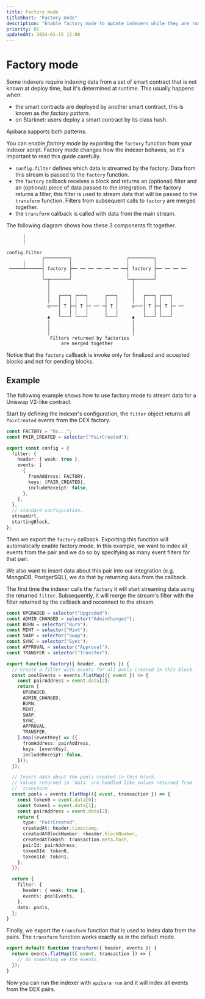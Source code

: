 ```yaml
---
title: Factory mode
titleShort: "Factory mode"
description: "Enable factory mode to update indexers while they are running."
priority: 85
updatedAt: 2024-01-15 12:00
---
```


# Factory mode

Some indexers require indexing data from a set of smart contract that is not known at deploy time, but it's determined at runtime.
This usually happens when:

- the smart contracts are deployed by another smart contract, this is known as _the factory pattern_.
- on Starknet: users deploy a smart contract by its class hash.

Apibara supports both patterns.

You can enable _factory mode_ by exporting the `factory` function from your indexer script. Factory mode changes how the indexer behaves, so it's important to read this guide carefully.

- `config.filter` defines which data is streamed by the factory. Data from this stream is passed to the `factory` function.
- the `factory` callback receives a block and returns an (optional) filter and an (optional) piece of data passed to the integration. If the factory returns a filter, this filter is used to stream data that will be passed to the `transform` function. Filters from subsequent calls to `factory` are merged together.
- the `transform` callback is called with data from the main stream.

The following diagram shows how these 3 components fit together.

```tx
      │
      │

config.filter
             ┌─────────┐                    ┌─────────┐
      │      │         │                    │         │
 ─────┴──────┤ factory ├── ── ── ── ── ── ──┤ factory ├── ── ── ──
             │         │                    │         │
             └─┬───────┘                    └─┬───────┘
               │                              │
               │                              │
               │   ┌───┐ ┌───┐      ┌───┐     │   ┌───┐ ┌───┐
               │   │   │ │   │      │   │     │   │   │ │   │
               o───│ T ├─┤ T ├─ ── ─┤ T │     o───│ T ├─┤ T ├─ ──
                   │   │ │   │      │   │         │   │ │   │
               ▲   └───┘ └───┘      └───┘     ▲   └───┘ └───┘
               │                              │
               │                              │
               │                              │
                Filters returned by factories
                    are merged together
```

Notice that the `factory` callback is invoke only for finalized and accepted blocks and not for pending blocks.

## Example

The following example shows how to use factory mode to stream data for a Uniswap V2-like contract.

Start by defining the indexer's configuration, the `filter` object returns all `PairCreated` events from the DEX factory.

```ts
const FACTORY = "0x...";
const PAIR_CREATED = selector("PairCreated");

export const config = {
  filter: {
    header: { weak: true },
    events: [
      {
        fromAddress: FACTORY,
        keys: [PAIR_CREATED],
        includeReceipt: false,
      },
    ],
  },
  // standard configuration.
  streamUrl,
  startingBlock,
};
```

Then we export the `factory` callback. Exporting this function will automatically enable factory mode.
In this example, we want to index all events from the pair and we do so by specifying as many event filters for that pair.

We also want to insert data about this pair into our integration (e.g. MongoDB, PostgerSQL), we do that by returning `data` from the callback.

The first time the indexer calls the `factory` it will start streaming data using the returned `filter`. Subsequently, it will merge the stream's filter with the filter returned by the callback and reconnect to the stream.

```ts
const UPGRADED = selector("Upgraded");
const ADMIN_CHANGED = selector("AdminChanged");
const BURN = selector("Burn");
const MINT = selector("Mint");
const SWAP = selector("Swap");
const SYNC = selector("Sync");
const APPROVAL = selector("Approval");
const TRANSFER = selector("Transfer");

export function factory({ header, events }) {
  // Create a filter with events for all pools created in this block.
  const poolEvents = events.flatMap(({ event }) => {
    const pairAddress = event.data[2];
    return [
      UPGRADED,
      ADMIN_CHANGED,
      BURN,
      MINT,
      SWAP,
      SYNC,
      APPROVAL,
      TRANSFER,
    ].map((eventKey) => ({
      fromAddress: pairAddress,
      keys: [eventKey],
      includeReceipt: false,
    }));
  });

  // Insert data about the pools created in this block.
  // Values returned in `data` are handled like values returned from
  // `transform`.
  const pools = events.flatMap(({ event, transaction }) => {
    const token0 = event.data[0];
    const token1 = event.data[1];
    const pairAddress = event.data[2];
    return {
      type: "PairCreated",
      createdAt: header.timestamp,
      createdAtBlockNumber: +header.blockNumber,
      createdAtTxHash: transaction.meta.hash,
      pairId: pairAddress,
      token0Id: token0,
      token1Id: token1,
    };
  });

  return {
    filter: {
      header: { weak: true },
      events: poolEvents,
    },
    data: pools,
  };
}
```

Finally, we export the `transform` function that is used to index data from the pairs. The `transform` function works exactly as in the default mode.

```ts
export default function transform({ header, events }) {
  return events.flatMap(({ event, transaction }) => {
    // do something we the events.
  });
}
```

Now you can run the indexer with `apibara run` and it will index all events from the DEX pairs.
